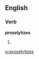 
==English==

===Verb===
'''proselytizes'''

# {{third-person singular of|[[proselytize]]}}

[[vi:proselytizes]]